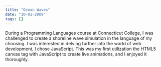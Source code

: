 ```yaml
---
title: "Ocean Waves"
date: "10-01-2009"
tags: []
---
```


During a Programming Languages course at Connecticut College, I was challenged to create a shoreline wave simulation in the language of my choosing. I was interested in delving further into the world of web development, I chose JavaScript. This was my first utilization the HTML5 canvas tag with JavaScript to create live animations, and I enjoyed it thoroughly.


<WaveCanvas />